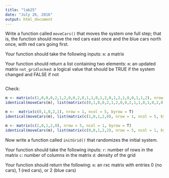 ---
title: "lab25"
date: "July 26, 2016"
output: html_document
---

Write a function called `moveCars()` that moves the system one full step; that is, the function should move the red cars east once and the blue cars north once, with red cars going first.

Your function should take the following inputs:
`m`: a matrix

Your function should return a list containing two elements:
`m`: an updated matrix
`not_gridlocked`: a logical value that should be TRUE if the system changed and FALSE if not

```{r}

```


Check:
```{r}
m <- matrix(c(1,0,0,0,2,1,2,0,0,2,0,1,1,0,1,2,0,1,2,1,0,0,1,1,2), nrow = 5, ncol = 5, byrow = T)
identical(moveCars(m), list(matrix(c(0,1,0,0,2,1,2,0,0,2,1,1,0,1,0,2,0,1,2,1,0,0,1,1,2), nrow = 5, ncol = 5, byrow = T), TRUE))

m <-  matrix(c(0,1,0,2,1), nrow = 1, ncol = 5, byrow = T)
identical(moveCars(m), list(matrix(c(1,0,1,2,0), nrow = 1, ncol = 5, byrow = T), TRUE))

m <- matrix(c(2,0,1,2,0), nrow = 5, ncol = 1, byrow = T)
identical(moveCars(m), list(matrix(c(0,0,1,2,2), nrow = 5, ncol = 1, byrow = T), TRUE))
```

Now write a function called `initGrid()` that randomizes the initial system.

Your function should take the following inputs:
`r`: number of rows in the matrix
`c`: number of columns in the matrix
`d`: density of the grid 

Your function should return the following:
`m`: an rxc matrix with entries 0 (no cars), 1 (red cars), or 2 (blue cars)

```{r}

```






